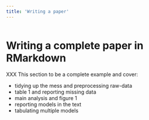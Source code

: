 ```yaml
---
title: 'Writing a paper'
---
```


```r


```



# Writing a complete paper in RMarkdown {- #writing-paper}


XXX This section to be a complete example and cover:

- tidying up the mess and preprocessing raw-data
- table 1 and reporting missing data
- main analysis and figure 1
- reporting models in the text
- tabulating multiple models

